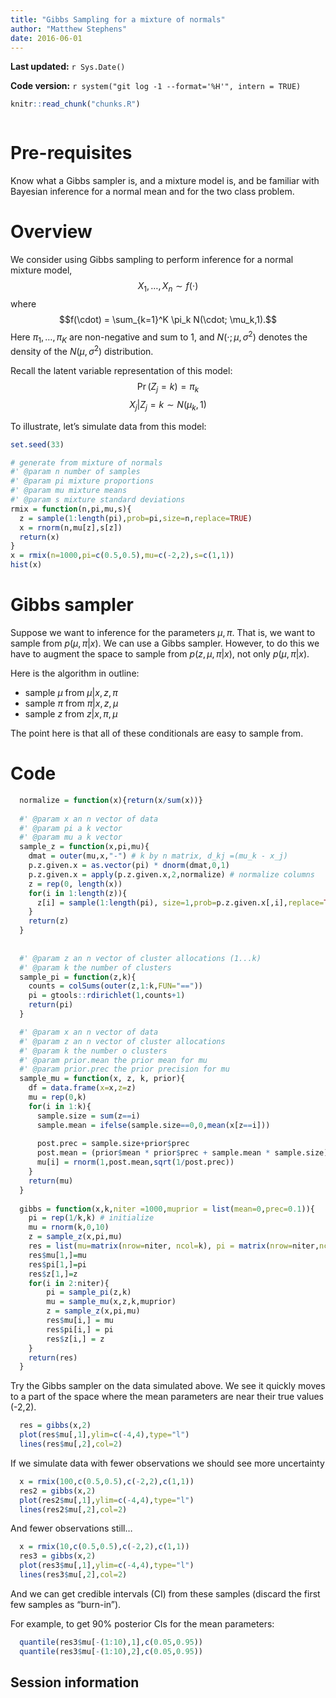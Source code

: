 ```yaml
---
title: "Gibbs Sampling for a mixture of normals"
author: "Matthew Stephens"
date: 2016-06-01
---
```


**Last updated:** `r Sys.Date()`

**Code version:** `r system("git log -1 --format='%H'", intern = TRUE)`

```r
knitr::read_chunk("chunks.R")
```

```r
```

# Pre-requisites

Know what a Gibbs sampler is, and a mixture model is, and be familiar with Bayesian inference for a normal mean and for the two class problem.

# Overview

We consider using Gibbs sampling to perform inference for a normal mixture model, 
$$X_1,\dots,X_n \sim f(\cdot)$$
where 
$$f(\cdot) = \sum_{k=1}^K \pi_k N(\cdot; \mu_k,1).$$
Here $\pi_1,\dots,\pi_K$ are non-negative and sum to 1,
and $N(\cdot;\mu,\sigma^2)$ denotes the density of the $N(\mu,\sigma^2)$ distribution.

Recall the latent variable representation of this model:
$$\Pr(Z_j = k) = \pi_k$$
$$X_j | Z_j = k \sim N(\mu_k,1)$$

To illustrate, let's simulate data from this model:

```r
set.seed(33)

# generate from mixture of normals
#' @param n number of samples
#' @param pi mixture proportions
#' @param mu mixture means
#' @param s mixture standard deviations
rmix = function(n,pi,mu,s){
  z = sample(1:length(pi),prob=pi,size=n,replace=TRUE)
  x = rnorm(n,mu[z],s[z])
  return(x)
}
x = rmix(n=1000,pi=c(0.5,0.5),mu=c(-2,2),s=c(1,1))
hist(x)
```


# Gibbs sampler

Suppose we want to inference for the parameters $\mu,\pi$.
That is, we want to sample from $p(\mu,\pi | x)$.
We can use a Gibbs sampler. However, to do this we have to augment the space to sample from  $p(z,\mu,\pi | x)$,
not only $p(\mu,\pi | x)$.

Here is the algorithm in outline:

* sample $\mu$ from $\mu | x, z, \pi$
* sample $\pi$ from $\pi | x, z, \mu$
* sample $z$ from $z | x, \pi, \mu$

The point here is that all of these conditionals are easy to sample from.

# Code

```r

  
  normalize = function(x){return(x/sum(x))}
  
  #' @param x an n vector of data
  #' @param pi a k vector
  #' @param mu a k vector
  sample_z = function(x,pi,mu){
    dmat = outer(mu,x,"-") # k by n matrix, d_kj =(mu_k - x_j)
    p.z.given.x = as.vector(pi) * dnorm(dmat,0,1) 
    p.z.given.x = apply(p.z.given.x,2,normalize) # normalize columns
    z = rep(0, length(x))
    for(i in 1:length(z)){
      z[i] = sample(1:length(pi), size=1,prob=p.z.given.x[,i],replace=TRUE)
    }
    return(z)
  }
 
    
  #' @param z an n vector of cluster allocations (1...k)
  #' @param k the number of clusters
  sample_pi = function(z,k){
    counts = colSums(outer(z,1:k,FUN="=="))
    pi = gtools::rdirichlet(1,counts+1)
    return(pi)
  }

  #' @param x an n vector of data
  #' @param z an n vector of cluster allocations
  #' @param k the number o clusters
  #' @param prior.mean the prior mean for mu
  #' @param prior.prec the prior precision for mu
  sample_mu = function(x, z, k, prior){
    df = data.frame(x=x,z=z)
    mu = rep(0,k)
    for(i in 1:k){
      sample.size = sum(z==i)
      sample.mean = ifelse(sample.size==0,0,mean(x[z==i]))
      
      post.prec = sample.size+prior$prec
      post.mean = (prior$mean * prior$prec + sample.mean * sample.size)/post.prec
      mu[i] = rnorm(1,post.mean,sqrt(1/post.prec))
    }
    return(mu)
  }
  
  gibbs = function(x,k,niter =1000,muprior = list(mean=0,prec=0.1)){
    pi = rep(1/k,k) # initialize
    mu = rnorm(k,0,10)
    z = sample_z(x,pi,mu)
    res = list(mu=matrix(nrow=niter, ncol=k), pi = matrix(nrow=niter,ncol=k), z = matrix(nrow=niter, ncol=length(x)))
    res$mu[1,]=mu
    res$pi[1,]=pi
    res$z[1,]=z 
    for(i in 2:niter){
        pi = sample_pi(z,k)
        mu = sample_mu(x,z,k,muprior)
        z = sample_z(x,pi,mu)
        res$mu[i,] = mu
        res$pi[i,] = pi
        res$z[i,] = z
    }
    return(res)
  }
```    
  
  

Try the Gibbs sampler on the data simulated above. We see it quickly moves
to a part of the space where the mean parameters are near their true values (-2,2).
```r
  res = gibbs(x,2)
  plot(res$mu[,1],ylim=c(-4,4),type="l")
  lines(res$mu[,2],col=2)
```

If we simulate data with fewer observations we should see more uncertainty
```r
  x = rmix(100,c(0.5,0.5),c(-2,2),c(1,1))
  res2 = gibbs(x,2)
  plot(res2$mu[,1],ylim=c(-4,4),type="l")
  lines(res2$mu[,2],col=2)
```

And fewer observations still...
```r
  x = rmix(10,c(0.5,0.5),c(-2,2),c(1,1))
  res3 = gibbs(x,2)
  plot(res3$mu[,1],ylim=c(-4,4),type="l")
  lines(res3$mu[,2],col=2)
```

And we can get credible intervals (CI) from these samples
(discard the first few samples as "burn-in").

For example, to get 90% posterior CIs for the mean parameters:
```r
  quantile(res3$mu[-(1:10),1],c(0.05,0.95))
  quantile(res3$mu[-(1:10),2],c(0.05,0.95))
```

## Session information

```r
```
